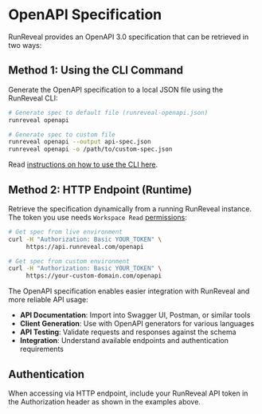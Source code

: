 # OpenAPI Specification 

RunReveal provides an OpenAPI 3.0 specification that can be retrieved in two ways:

## Method 1: Using the CLI Command

Generate the OpenAPI specification to a local JSON file using the RunReveal CLI:

```bash
# Generate spec to default file (runreveal-openapi.json)
runreveal openapi

# Generate spec to custom file
runreveal openapi --output api-spec.json
runreveal openapi -o /path/to/custom-spec.json
```

Read [instructions on how to use the CLI here](../reference/using-the-cli).

## Method 2: HTTP Endpoint (Runtime)

Retrieve the specification dynamically from a running RunReveal instance. The token you use needs `Workspace Read` [permissions](../reference/role-based-access-control):

```bash
# Get spec from live environment
curl -H "Authorization: Basic YOUR_TOKEN" \
     https://api.runreveal.com/openapi

# Get spec from custom environment
curl -H "Authorization: Basic YOUR_TOKEN" \
     https://your-custom-domain.com/openapi
```

The OpenAPI specification enables easier integration with RunReveal and more reliable API usage:

- **API Documentation**: Import into Swagger UI, Postman, or similar tools
- **Client Generation**: Use with OpenAPI generators for various languages
- **API Testing**: Validate requests and responses against the schema
- **Integration**: Understand available endpoints and authentication requirements

## Authentication

When accessing via HTTP endpoint, include your RunReveal API token in the Authorization header as shown in the examples above.
